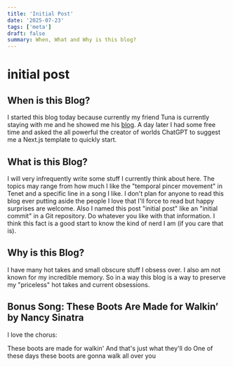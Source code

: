 ```yaml
---
title: 'Initial Post'
date: '2025-07-23'
tags: ['meta']
draft: false
summary: When, What and Why is this blog?
---
```


# initial post

## When is this Blog?

I started this blog today because currently my friend Tuna is currently staying with me and he showed me his [blog](https://tbozk.com). A day later I had some free time and asked the all powerful the creator of worlds ChatGPT to suggest me a Next.js template to quickly start.

## What is this Blog?
I will very infrequently write some stuff I currently think about here. The topics may range from how much I like the "temporal pincer movement" in Tenet and a specific line in a song I like.
I don't plan for anyone to read this blog ever putting aside the people I love that I'll force to read but happy surprises are welcome.
Also I named this post "initial post" like an "initial commit" in a Git repository. Do whatever you like with that information. I think this fact is a good start to know the kind of nerd I am (if you care that is).

## Why is this Blog?
I have many hot takes and small obscure stuff I obsess over. I also am not known for my incredible memory. So in a way this blog is a way to preserve my "priceless" hot takes and current obsessions.

## Bonus Song: These Boots Are Made for Walkin’ by Nancy Sinatra
I love the chorus:

These boots are made for walkin'
And that's just what they'll do
One of these days these boots are gonna walk all over you

<Spotify link="https://open.spotify.com/track/0OW3i3QHCyBXjKiGRBURzH?si=57c21087e8a84187" />